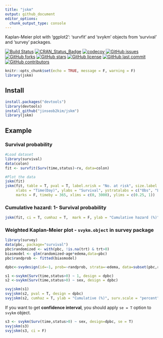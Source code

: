 ```yaml
---
title: "jskm"
output: github_document
editor_options: 
  chunk_output_type: console
---
```


Kaplan-Meier plot with 'ggplot2': 'survfit' and 'svykm' objects from 'survival' and 'survey' packages.

[![Build Status](https://travis-ci.org/jinseob2kim/jskm.svg?branch=master)](https://travis-ci.org/jinseob2kim/jskm)
[![CRAN\_Status\_Badge](http://www.r-pkg.org/badges/version/jskm)](http://cran.r-project.org/package=jskm)
[![codecov](https://codecov.io/github/jinseob2kim/jskm/branch/master/graphs/badge.svg)](https://codecov.io/github/jinseob2kim/jskm)
[![GitHub issues](https://img.shields.io/github/issues/jinseob2kim/jskm.svg)](https://github.com/jinseob2kim/jskm/issues)
[![GitHub forks](https://img.shields.io/github/forks/jinseob2kim/jskm.svg)](https://github.com/jinseob2kim/jskm/network)
[![GitHub stars](https://img.shields.io/github/stars/jinseob2kim/jskm.svg)](https://github.com/jinseob2kim/jskm/stargazers)
[![GitHub license](https://img.shields.io/github/license/jinseob2kim/jskm.svg)](https://github.com/jinseob2kim/jskm/blob/master/LICENSE)
[![GitHub last commit](https://img.shields.io/github/last-commit/google/skia.svg)](https://github.com/jinseob2kim/jskm)
[![GitHub contributors](https://img.shields.io/github/contributors/jinseob2kim/jskm.svg?maxAge=2592000)](https://github.com/jinseob2kim/jskm/graphs/contributors)

```r
knitr::opts_chunk$set(echo = TRUE, message = F, warning = F)
library(jskm)
```


## Install
```r
install.packages("devtools")
library(devtools)
install_github("jinseob2kim/jskm")
library(jskm)
```


## Example

### Survival probability
```r
#Load dataset
library(survival)
data(colon)
fit <- survfit(Surv(time,status)~rx, data=colon)

#Plot the data
jskm(fit)
jskm(fit, table = T, pval = T, label.nrisk = "No. at risk", size.label.nrisk = 8, 
     xlabs = "Time(Day)", ylabs = "Survival", ystratalabs = c("Obs", "Lev", "Lev + 5FU"), ystrataname = "rx",
     marks = F, timeby = 365, xlims = c(0, 3000), ylims = c(0.25, 1))
```

### Cumulative hazard: 1- Survival probability
```r
jskm(fit, ci = T, cumhaz = T,  mark = F, ylab = "Cumulative hazard (%)", surv.scale = "percent", pval =T, pval.size = 6, pval.coord = c(300, 0.7))
```


### Weighted Kaplan-Meier plot - `svykm.object` in **survey** package

```r
library(survey)
data(pbc, package="survival")
pbc$randomized <- with(pbc, !is.na(trt) & trt>0)
biasmodel <- glm(randomized~age*edema,data=pbc)
pbc$randprob <- fitted(biasmodel)

dpbc<-svydesign(id=~1, prob=~randprob, strata=~edema, data=subset(pbc,randomized))

s1 <-svykm(Surv(time,status>0) ~ 1, design = dpbc)
s2 <-svykm(Surv(time,status>0) ~ sex, design = dpbc)

svyjskm(s1)
svyjskm(s2, pval = T, design = dpbc)
svyjskm(s2, cumhaz = T, ylab = "Cumulative (%)", surv.scale = "percent", pval = T, design = dpbc, pval.coord = c(300, 0.7)) 
```

If you want to get **confidence interval**, you should apply `se = T` option to `svykm` object.

```r
s3 <- svykm(Surv(time,status>0) ~ sex, design=dpbc, se = T)
svyjskm(s3)
svyjskm(s3, ci = F)
```

